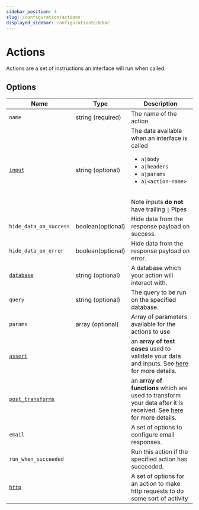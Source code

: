 ```yaml
---
sidebar_position: 4
slug: /configuration/actions
displayed_sidebar: configurationSidebar
---
```


# Actions

Actions are a set of instructions an interface will run when called. <br/>

## Options

| Name                                                          | Type              | Description                                                                                                                                                                                           |
| ------------------------------------------------------------- | ----------------- | ----------------------------------------------------------------------------------------------------------------------------------------------------------------------------------------------------- |
| `name`                                                        | string (required) | The name of the action                                                                                                                                                                                |
| [`input`](/docs/configuration/inputs)                         | string (optional) | The data available when an interface is called <ul><li>`a\|body`</li><li>`a\|headers`</li><li>`a\|params`</li><li>`a\|<action-name>`</li></ul> <br /> Note inputs **do not** have trailing `\|` Pipes |
| `hide_data_on_success`                                        | boolean(optional) | Hide data from the response payload on success.                                                                                                                                                       |
| `hide_data_on_error`                                          | boolean(optional) | Hide data from the response payload on error.                                                                                                                                                         |
| [`database`](/docs/configuration/inputs/databases)            | string (optional) | A database which your action will interact with.                                                                                                                                                      |
| `query`                                                       | string (optional) | The query to be run on the specified database.                                                                                                                                                        |
| `params`                                                      | array (optional)  | Array of parameters available for the actions to use                                                                                                                                                  |
| [`assert`](/docs/configuration/asserts)                       |                   | an **array of test cases** used to validate your data and inputs. See [here](/docs/configuration/asserts) for more details.                                                                           |
| [`post_transforms`](/docs/configuration/transforms/functions) |                   | an **array of functions** which are used to transform your data after it is received. See [here](/docs/configuration/transforms/functions) for more details.                                          |
| `email`                                                       |                   | A set of options to configure email responses.                                                                                                                                                        |
| `run_when_succeeded`                                          |                   | Run this action if the specified action has succeeded.                                                                                                                                                |
| [`http`](/docs/configuration/inputs/http)                     |                   | A set of options for an action to make http requests to do some sort of activity                                                                                                                      |
